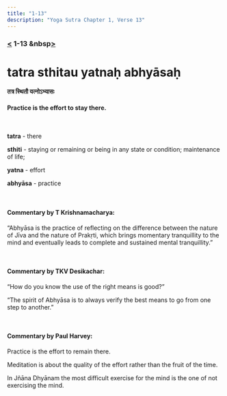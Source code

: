 ```yaml
---
title: "1-13"
description: "Yoga Sutra Chapter 1, Verse 13"
---
```


### [<](/Chapter-1/1-12) 1-13 &nbsp[>](/Chapter-1/1-14/)

# tatra sthitau yatnaḥ abhyāsaḥ

#### तत्र स्थितौ यत्नोऽभ्यासः

#### Practice is the effort to stay there.

<br />

**tatra** - there <br />

**sthiti** - staying or remaining or being in any state or condition; maintenance of life; <br />

**yatna** - effort <br />

**abhyāsa** - practice <br />

<br />

#### Commentary by T Krishnamacharya:

“Abhyāsa is the practice of reflecting on the difference
between the nature of Jīva and the nature of Prakṛti,
which brings momentary tranquillity to the mind and
eventually leads to complete and sustained mental tranquillity.”

<br />

#### Commentary by TKV Desikachar:

“How do you know the use of the right means is good?”

“The spirit of Abhyāsa is to always verify the best means to go from one step to another.”

<br />

#### Commentary by Paul Harvey:

Practice is the effort to remain there.

Meditation is about the quality of the effort
rather than the fruit of the time.

In Jñāna Dhyānam the most difficult exercise for the mind
is the one of not exercising the mind.
